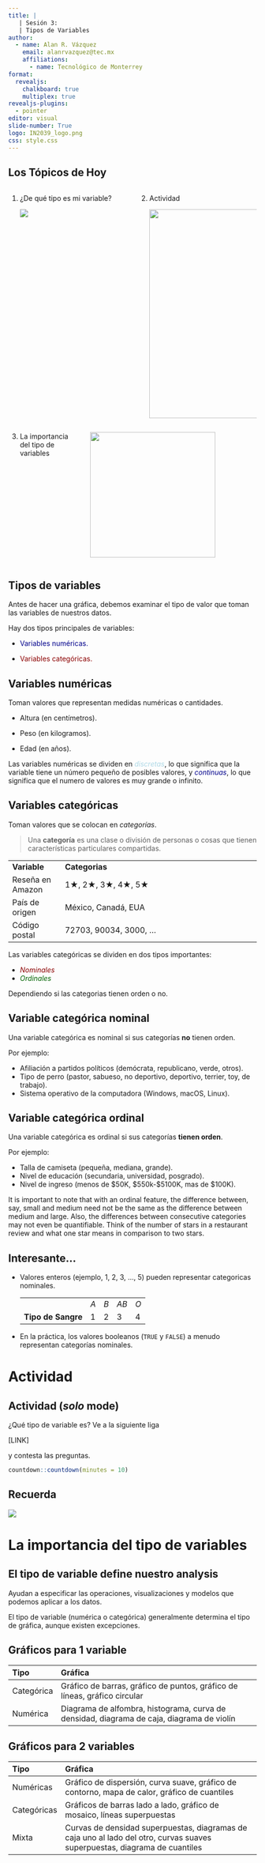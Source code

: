 ```yaml
---
title: |
   | Sesión 3: 
   | Tipos de Variables  
author: 
  - name: Alan R. Vázquez
    email: alanrvazquez@tec.mx
    affiliations:
      - name: Tecnológico de Monterrey
format: 
  revealjs:
    chalkboard: true
    multiplex: true
revealjs-plugins:
  - pointer    
editor: visual
slide-number: True
logo: IN2039_logo.png
css: style.css
---
```


## Los Tópicos de Hoy

::: columns
::: {.column width="50%"}
1.  ¿De qué tipo es mi variable?

    ![](images/clipboard-2750534250.png)
:::

::: {.column width="50%"}
2.  Actividad

    ![](images/clipboard-4224793803.png){width="423"}
:::
:::

::: columns
::: {.column width="30%"}
3.  La importancia del tipo de variables
:::

::: {.column width="70%"}
![](images/clipboard-1628090285.png){width="254"}
:::
:::

## Tipos de variables

Antes de hacer una gráfica, debemos examinar el tipo de valor que toman las variables de nuestros datos.

Hay dos tipos principales de variables:

-   [Variables numéricas.]{style="color:darkblue;"}

-   [Variables categóricas.]{style="color:darkred;"}

## Variables numéricas

Toman valores que representan medidas numéricas o cantidades.

-   Altura (en centímetros).

-   Peso (en kilogramos).

-   Edad (en años).

Las variables numéricas se dividen en [*discretas*]{style="color:lightblue;"}, lo que significa que la variable tiene un número pequeño de posibles valores, y [*continuas*]{style="color:darkblue;"}, lo que significa que el numero de valores es muy grande o infinito.

## Variables categóricas

Toman valores que se colocan en *categorías*.

> Una **categoría** es una clase o división de personas o cosas que tienen características particulares compartidas.

|                  |                                                                 |
|------------------|-----------------------------------------------------------------|
| **Variable**     | **Categorias**                                                  |
| Reseña en Amazon | 1$\bigstar$, 2$\bigstar$, 3$\bigstar$, 4$\bigstar$, 5$\bigstar$ |
| País de origen   | México, Canadá, EUA                                             |
| Código postal    | 72703, 90034, 3000, ...                                         |

Las variables categóricas se dividen en dos tipos importantes:

-   [*Nominales*]{style="color:darkred;"}
-   [*Ordinales*]{style="color:darkgreen;"}

::: notes
Dependiendo si las categorias tienen orden o no.
:::

## Variable categórica nominal

Una variable categórica es nominal si sus categorías **no** tienen orden.

Por ejemplo:

-   Afiliación a partidos políticos (demócrata, republicano, verde, otros).
-   Tipo de perro (pastor, sabueso, no deportivo, deportivo, terrier, toy, de trabajo).
-   Sistema operativo de la computadora (Windows, macOS, Linux).

## Variable categórica ordinal

Una variable categórica es ordinal si sus categorías **tienen orden**.

Por ejemplo:

-   Talla de camiseta (pequeña, mediana, grande).
-   Nivel de educación (secundaria, universidad, posgrado).
-   Nivel de ingreso (menos de \$50K, \$550k-\$5100K, mas de \$100K).

::: notes
It is important to note that with an ordinal feature, the difference between, say, small and medium need not be the same as the difference between medium and large. Also, the differences between consecutive categories may not even be quantifiable. Think of the number of stars in a restaurant review and what one star means in comparison to two stars.
:::

## Interesante...

-   Valores enteros (ejemplo, 1, 2, 3, ..., 5) pueden representar categoricas nominales.

    |                    |     |     |      |     |
    |--------------------|-----|-----|------|-----|
    |                    | *A* | *B* | *AB* | *O* |
    | **Tipo de Sangre** | 1   | 2   | 3    | 4   |

<!-- -->

-   En la práctica, los valores booleanos (`TRUE` y `FALSE`) a menudo representan categorías nominales.

# Actividad

## Actividad (*solo* mode)

¿Qué tipo de variable es? Ve a la siguiente liga

\[LINK\]

y contesta las preguntas.

```r
countdown::countdown(minutes = 10)
```

## Recuerda

![](images/clipboard-2750534250.png)

# La importancia del tipo de variables

## El tipo de variable define nuestro analysis

Ayudan a especificar las operaciones, visualizaciones y modelos que podemos aplicar a los datos.

El tipo de variable (numérica o categórica) generalmente determina el tipo de gráfica, aunque existen excepciones.

## Gráficos para 1 variable

::: center
| Tipo       | Gráfica                                                                                   |
|:-----------|:------------------------------------------------------------------------------------------|
| Categórica | Gráfico de barras, gráfico de puntos, gráfico de líneas, gráfico circular                 |
| Numérica   | Diagrama de alfombra, histograma, curva de densidad, diagrama de caja, diagrama de violín |
:::

## Gráficos para 2 variables

::: center
| Tipo        | Gráfica                                                                                                                    |
|:------------|:---------------------------------------------------------------------------------------------------------------------------|
| Numéricas   | Gráfico de dispersión, curva suave, gráfico de contorno, mapa de calor, gráfico de cuantiles                               |
| Categóricas | Gráficos de barras lado a lado, gráfico de mosaico, líneas superpuestas                                                    |
| Mixta       | Curvas de densidad superpuestas, diagramas de caja uno al lado del otro, curvas suaves superpuestas, diagrama de cuantiles |
:::
